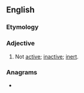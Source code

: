 ==English==

===Etymology===
{{prefix|en|non|active}}

===Adjective===
{{en-adj|-}}

# Not [[active]]; [[inactive]]; [[inert]].

===Anagrams===
* {{anagrams|en|a=aceinnotv|vinconate}}